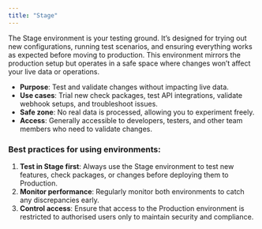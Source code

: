 ```yaml
---
title: "Stage"
---
```


The Stage environment is your testing ground. It’s designed for trying out new configurations, running test scenarios, and ensuring everything works as expected before moving to production. This environment mirrors the production setup but operates in a safe space where changes won’t affect your live data or operations.

- **Purpose**: Test and validate changes without impacting live data.
- **Use cases**: Trial new check packages, test API integrations, validate webhook setups, and troubleshoot issues.
- **Safe zone**: No real data is processed, allowing you to experiment freely.
- **Access**: Generally accessible to developers, testers, and other team members who need to validate changes.

### Best practices for using environments:

1. **Test in Stage first**: Always use the Stage environment to test new features, check packages, or changes before deploying them to Production.
2. **Monitor performance**: Regularly monitor both environments to catch any discrepancies early.
3. **Control access**: Ensure that access to the Production environment is restricted to authorised users only to maintain security and compliance.